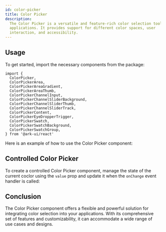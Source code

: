 ```yaml
---
id: color-picker
title: Color Picker
description:
  The Color Picker is a versatile and feature-rich color selection tool for your
  applications. It provides support for different color spaces, user
  interaction, and accessibility.
---
```



<ComponentPreview />

## Usage

To get started, import the necessary components from the package:

```tsx
import {
  ColorPicker,
  ColorPickerArea,
  ColorPickerAreaGradient,
  ColorPickerAreaThumb,
  ColorPickerChannelInput,
  ColorPickerChannelSliderBackground,
  ColorPickerChannelSliderThumb,
  ColorPickerChannelSliderTrack,
  ColorPickerContent,
  ColorPickerEyeDropperTrigger,
  ColorPickerSwatch,
  ColorPickerSwatchBackground,
  ColorPickerSwatchGroup,
} from '@ark-ui/react'
```

Here is an example of how to use the Color Picker component:

<Story id="Basic" />

## Controlled Color Picker

To create a controlled Color Picker component, manage the state of the current
coclor using the `value` prop and update it when the `onChange` event handler is
called:

<Story id="Controlled" />

## Conclusion

The Color Picker component offers a flexible and powerful solution for
integrating color selection into your applications. With its comprehensive set
of features and customizability, it can accommodate a wide range of use cases
and designs.
